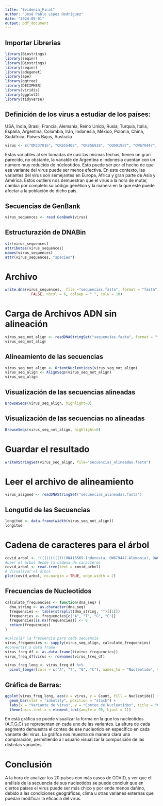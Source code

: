 ```yaml
---
title: "Evidenia_Final"
author: "José Pablo López Rodríguez"
date: "2024-05-01"
output: pdf_document
---
```


## Importar Librerias
```r
library(Biostrings)
library(seqinr)
library(Biostrings)
library(seqinr)
library(adegenet)
library(ape)
library(ggtree)
library(DECIPHER)
library(viridis)
library(ggplot2)
library(tidyverse)
```

## Definición de los virus a estudiar de los países:
USA, India, Brasil, Francia, Alemania, Reino Unido, Rusia, Turquía, Italia, España, Argentina, Colombia, Irán, Indonesia, México, Polonia, China, Sudáfrica, Países Bajos, Australia
```r
virus <- c("OM337016", "OR655408", "OR856918", "OQ901987", "OW679447", "OW049043", "OQ318441", "OM295705", "ON507051", "OQ080084", "OP012915", "OP012539", "OP402781", "ON416565", "OQ085068", "OU598005", "OM065381", "OP053465", "ON545854", "ON532666")
```
Estas variables al ser tomadas de casí las mismas fechas, tienen un gran parecido, no obstante, la variable de Argentina e Indonesia cuentan con un número muy reducido de núcleotidos. Esto puede ser por el hecho de que esa variante del virus puede ser menos efectiva. 
En este contexto, las variantes del virus son semejantes en Europa, Africa y gran parte de Asía y América. Estos outliers nos demuestran que el virus a la hora de mutar, cambia por completo su código genético y la manera en la que este puede afectar a la población de dicho país.

## Secuencias de GenBank
```r
virus_sequences <- read.GenBank(virus)
```

## Estructurazión de DNABin
```r
str(virus_sequences)
attributes(virus_sequences)
names(virus_sequences)
attr(virus_sequences, "species")
```

# Archivo
```r
write.dna(virus_sequences,  file ="sequencias.fasta", format = "fasta", append =
            FALSE, nbcol = 6, colsep = " ", colw = 10)
```

# Carga de Archivos ADN sin alineación
```r
virus_seq_not_align <- readDNAStringSet("sequencias.fasta", format = "fasta")
virus_seq_not_align
```
## Alineamiento de las secuencias
```r
virus_seq_not_align <- OrientNucleotides(virus_seq_not_align)
virus_seq_align <- AlignSeqs(virus_seq_not_align)
virus_seq_align
```

## Visualización de las secuencias alineadas
```r
BrowseSeqs(virus_seq_align, highlight=0)
```

## Visualización de las secuencias no alineadas
```r
BrowseSeqs(virus_seq_not_align, highlight=0)
```

# Guardar el resultado
```r
writeXStringSet(virus_seq_align, file="secuencias_alineadas.fasta")
```

# Leer el archivo de alineamiento
```r
virus_aligned <- readDNAStringSet("secuencias_alineadas.fasta")
```

## Longutid de las Secuencias
```r
longitud <- data.frame(width(virus_seq_not_align))
longitud
```

# Cadena de caracteres para el árbol
```r
covid_arbol <- "((((((((((((ON416565-Indonesia, OW679447-Alemania), OW049043-Reino Unido), OP402781-Iran, OR655408-India)), ON532666-Australia), ON545854-Holanda), ON507051-Italia, OR856918-Brasil, OM065381-China), OQ901987-Francia, OQ085068-México, OQ318441-Rusia), OM295705-Turquía, OQ080084-España, OP012915-Argentina), OM337016-Estados Unidos), OP012539-Colombia, OP053465-Sudáfrica), OU598005-Polonia );"
#Leer el árbol desde la cadena de caracteres
covid_arbol <- read.tree(text = covid_arbol)
# Visualizar el árbol
plot(covid_arbol, no.margin = TRUE, edge.width = 2)
```

## Frecuencias de Nucleotidos
```r
calculate_frequencies <- function(dna_seq) {
  dna_string <- as.character(dna_seq)
  frequencies <- table(strsplit(dna_string, "")[[1]])
  frequencies <- frequencies[c("A", "T", "G", "C")]
  frequencies[is.na(frequencies)] <- 0
  return(frequencies)
}

#Calcular la frecuencia para cada secuencia
virus_frequencies <- sapply(virus_seq_align, calculate_frequencies)
#Convertir a data frame
virus_freq_df <- as.data.frame(t(virus_frequencies))
virus_freq_df$virus <- rownames(virus_freq_df)

virus_freq_long <- virus_freq_df %>%
  pivot_longer(cols = c("A", "T", "G", "C"), names_to = "Nucleotide", values_to = "Count")
```

## Gráfica de Barras:
```r
ggplot(virus_freq_long, aes(x = virus, y = Count, fill = Nucleotide)) +
  geom_bar(stat = "identity", position = "stack") +
  labs(x = "Variante de Virus", y = "Conteo de Nucleotidos", title = "Conteo de Nucleotidos para cada Variante") +
  theme(axis.text.x = element_text(angle = 90, hjust = 1))
```
En está gráfica se puede visualizar la forma en la que los nucleotidos (A,T,G,C) se representan en cada uno de las variantes.
La altura de cada segmento demuestra el conteo de ese nucleotido en específico en cada variante del virus.
La gráifca nos muestra de manera clara una comparación, permitiendo a
l usuario visualizar la composición de las distintas variantes.

# Conclusión
A la hora de analizar los 20 países con más casos de COVID, y ver que el análisis de la secuencia de sus nucleotidos se puede concluir que en ciertos países el virus puede ser más chico y por ende menos dañino, debido a las condiciones geográficas, clima u otras varianes externas que puedan modificar la eficacia del virus.

